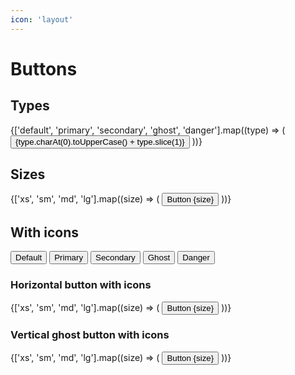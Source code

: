 ```yaml
---
icon: 'layout'
---
```



# Buttons

## Types

<Wrapper checkerBoard>
  <Stack distribute='start'>
    {['default', 'primary', 'secondary', 'ghost', 'danger'].map((type) => (
      <Button type={type}>
        {type.charAt(0).toUpperCase() + type.slice(1)}
      </Button>
    ))}
  </Stack>
</Wrapper>

## Sizes

<Wrapper>
  <Stack distribute='start'>
    {['xs', 'sm', 'md', 'lg'].map((size) => (
      <Button size={size}>Button {size}</Button>
    ))}
  </Stack>
</Wrapper>

## With icons

<Wrapper>
  <Stack distribute='start'>
    <Button icon='paperclip'>Default</Button>
    <Button icon='codepen' type='primary'>
      Primary
    </Button>
    <Button icon='play-circle' type='secondary'>
      Secondary
    </Button>
    <Button icon='plus-square' type='ghost'>
      Ghost
    </Button>
    <Button icon='power' type='danger'>
      Danger
    </Button>
  </Stack>
</Wrapper>

### Horizontal button with icons

<Wrapper>
  <Stack distribute='start'>
    {['xs', 'sm', 'md', 'lg'].map((size) => (
      <Button size={size} icon='x-circle'>
        Button {size}
      </Button>
    ))}
  </Stack>
</Wrapper>

### Vertical ghost button with icons

<Wrapper>
  <Stack distribute='start'>
    {['xs', 'sm', 'md', 'lg'].map((size) => (
      <Button type='ghost' size={size} icon='x-circle' direction='vertical'>
        Button {size}
      </Button>
    ))}
  </Stack>
</Wrapper>

